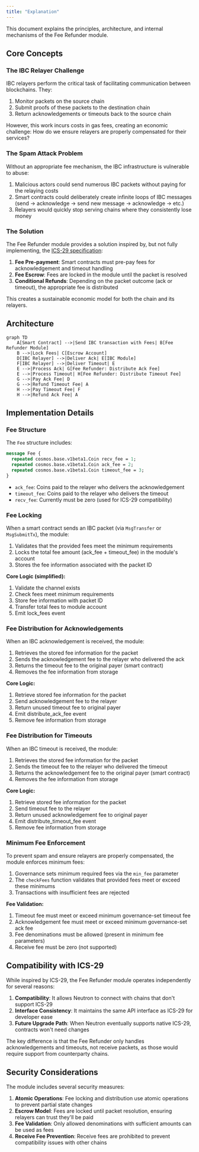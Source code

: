 ```yaml
---
title: "Explanation"
---
```


This document explains the principles, architecture, and internal mechanisms of the Fee Refunder module.

## Core Concepts

### The IBC Relayer Challenge

IBC relayers perform the critical task of facilitating communication between blockchains. They:

1. Monitor packets on the source chain
2. Submit proofs of these packets to the destination chain
3. Return acknowledgements or timeouts back to the source chain

However, this work incurs costs in gas fees, creating an economic challenge: How do we ensure relayers are properly compensated for their services?

### The Spam Attack Problem

Without an appropriate fee mechanism, the IBC infrastructure is vulnerable to abuse:

1. Malicious actors could send numerous IBC packets without paying for the relaying costs
2. Smart contracts could deliberately create infinite loops of IBC messages (send → acknowledge → send new message → acknowledge → etc.)
3. Relayers would quickly stop serving chains where they consistently lose money

### The Solution

The Fee Refunder module provides a solution inspired by, but not fully implementing, the [ICS-29 specification](https://github.com/cosmos/ibc/tree/main/spec/app/ics-029-fee-payment):

1. **Fee Pre-payment**: Smart contracts must pre-pay fees for acknowledgement and timeout handling
2. **Fee Escrow**: Fees are locked in the module until the packet is resolved
3. **Conditional Refunds**: Depending on the packet outcome (ack or timeout), the appropriate fee is distributed

This creates a sustainable economic model for both the chain and its relayers.

## Architecture

```mermaid
graph TD
    A[Smart Contract] -->|Send IBC transaction with Fees| B[Fee Refunder Module]
    B -->|Lock Fees| C[Escrow Account]
    D[IBC Relayer] -->|Deliver Ack| E[IBC Module]
    F[IBC Relayer] -->|Deliver Timeout| E
    E -->|Process Ack| G[Fee Refunder: Distribute Ack Fee]
    E -->|Process Timeout| H[Fee Refunder: Distribute Timeout Fee]
    G -->|Pay Ack Fee| D
    G -->|Refund Timeout Fee| A
    H -->|Pay Timeout Fee| F
    H -->|Refund Ack Fee| A
```

## Implementation Details

### Fee Structure

The `Fee` structure includes:

```protobuf
message Fee {
  repeated cosmos.base.v1beta1.Coin recv_fee = 1;
  repeated cosmos.base.v1beta1.Coin ack_fee = 2;
  repeated cosmos.base.v1beta1.Coin timeout_fee = 3;
}
```

- `ack_fee`: Coins paid to the relayer who delivers the acknowledgement
- `timeout_fee`: Coins paid to the relayer who delivers the timeout
- `recv_fee`: Currently must be zero (used for ICS-29 compatibility)

### Fee Locking

When a smart contract sends an IBC packet (via `MsgTransfer` or `MsgSubmitTx`), the module:

1. Validates that the provided fees meet the minimum requirements
2. Locks the total fee amount (ack_fee + timeout_fee) in the module's account
3. Stores the fee information associated with the packet ID

**Core Logic (simplified):**
1. Validate the channel exists
2. Check fees meet minimum requirements  
3. Store fee information with packet ID
4. Transfer total fees to module account
5. Emit lock_fees event

### Fee Distribution for Acknowledgements

When an IBC acknowledgement is received, the module:

1. Retrieves the stored fee information for the packet
2. Sends the acknowledgement fee to the relayer who delivered the ack
3. Returns the timeout fee to the original payer (smart contract)
4. Removes the fee information from storage

**Core Logic:**
1. Retrieve stored fee information for the packet
2. Send acknowledgement fee to the relayer
3. Return unused timeout fee to original payer
4. Emit distribute_ack_fee event
5. Remove fee information from storage

### Fee Distribution for Timeouts

When an IBC timeout is received, the module:

1. Retrieves the stored fee information for the packet
2. Sends the timeout fee to the relayer who delivered the timeout
3. Returns the acknowledgement fee to the original payer (smart contract)
4. Removes the fee information from storage

**Core Logic:**
1. Retrieve stored fee information for the packet
2. Send timeout fee to the relayer
3. Return unused acknowledgement fee to original payer
4. Emit distribute_timeout_fee event
5. Remove fee information from storage

### Minimum Fee Enforcement

To prevent spam and ensure relayers are properly compensated, the module enforces minimum fees:

1. Governance sets minimum required fees via the `min_fee` parameter
2. The `checkFees` function validates that provided fees meet or exceed these minimums
3. Transactions with insufficient fees are rejected

**Fee Validation:**
1. Timeout fee must meet or exceed minimum governance-set timeout fee
2. Acknowledgement fee must meet or exceed minimum governance-set ack fee  
3. Fee denominations must be allowed (present in minimum fee parameters)
4. Receive fee must be zero (not supported)

## Compatibility with ICS-29

While inspired by ICS-29, the Fee Refunder module operates independently for several reasons:

1. **Compatibility**: It allows Neutron to connect with chains that don't support ICS-29
2. **Interface Consistency**: It maintains the same API interface as ICS-29 for developer ease
3. **Future Upgrade Path**: When Neutron eventually supports native ICS-29, contracts won't need changes

The key difference is that the Fee Refunder only handles acknowledgements and timeouts, not receive packets, as those would require support from counterparty chains.

## Security Considerations

The module includes several security measures:

1. **Atomic Operations**: Fee locking and distribution use atomic operations to prevent partial state changes
2. **Escrow Model**: Fees are locked until packet resolution, ensuring relayers can trust they'll be paid
3. **Fee Validation**: Only allowed denominations with sufficient amounts can be used as fees
4. **Receive Fee Prevention**: Receive fees are prohibited to prevent compatibility issues with other chains 